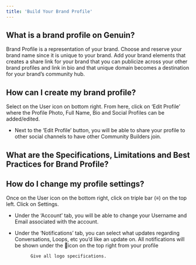 ```yaml
---
title: 'Build Your Brand Profile'
---
```


## What is a brand profile on Genuin?
Brand Profile is a representation of your brand. Choose and reserve your brand name since it is unique to your brand. Add your brand elements that creates a share link for your brand that you can publicize across your other brand profiles and link in bio and that unique domain becomes a destination for your brand’s community hub. 
			
## How can I create my brand profile?
Select on the User icon on bottom right. From here, click on ‘Edit Profile’ where the Profile Photo, Full Name, Bio and Social Profiles can be added/edited.
- Next to the ‘Edit Profile’ button, you will be able to share your profile to other social channels to have other Community Builders join. 

## What are the Specifications, Limitations and Best Practices for Brand Profile?


## How do I change my profile settings?
Once on the User icon on the bottom right, click on triple bar (≡) on the top left. Click on Settings.
- Under the ‘Account’ tab, you will be able to change your Username and Email associated with the account.
- Under the ‘Notifications’ tab, you can select what updates regarding Conversations, Loops, etc you’d like an update on. All notifications will be shown under the 🔔icon on the top right from your profile

			Give all logo specifications.